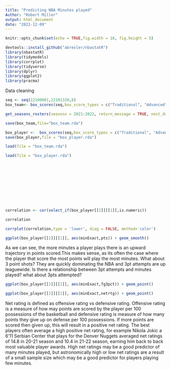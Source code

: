 ```yaml
---
title: "Predicting NBA Minutes played"
Author: "Robert Miller"
output: html_document
date: "2022-12-09"
---
```


```r
knitr::opts_chunk$set(echo = TRUE,fig.width = 10, fig.height = 5)

devtools::install_github("abresler/nbastatR")
library(nbastatR)
library(tidymodels)
library(corrplot)
library(tidyverse)
library(dplyr)
library(ggplot2)
library(pracma)
```
Data cleaning

```r
seq <- seq(22100001,22101320,8)
box_team<- box_scores(seq,box_score_types = c("Traditional", "Advanced"),result_types = "team", join_data = TRUE) 

get_seasons_rosters(seasons = 2021:2022, return_message = TRUE, nest_data = F)

save(box_team,file="box_team.rda")

box_player <-  box_scores(seq,box_score_types = c("Traditional", "Advanced"),result_types = "player", join_data = TRUE)
save(box_player,file = "box_player.rda")

```
```r

load(file = "box_team.rda")

load(file = "box_player.rda")








  
  
```


```r
correlation <- cor(select_if(box_player[[2]][[1]],is.numeric))

correlation

corrplot(correlation,type = 'lower', diag = FALSE, method='color')

```

```r
ggplot(box_player[[2]][[1]], aes(minExact,pts)) + geom_smooth() 

```
As we can see, the more minutes a player plays there is an upward trajectory in points scored.This makes sense, as its often the case where the player that score the most points will play the most minutes.  What about 3 point shots? They are quickly dominating the NBA and 3pt attempts are up leaguewide. Is there a relationship between 3pt attempts and minutes played? what about 3pts attempted?  
```r

ggplot(box_player[[2]][[1]], aes(minExact,fg3pct)) + geom_point() 


```


```r
ggplot(box_player[[2]][[1]], aes(minExact,netrtg)) + geom_point() 

```

Net rating is defined as offensive rating vs defensive rating. Offensive rating is a measure of how may points are scored by the player per 100 possessions of the basketball and defensive rating is measure of how many points they give up on defense per 100 possessions. If more points are scored then given up, this will result in a positive net rating. The best players often average a high positive net rating, for example Nikola Jokic a 6'11 Serbian Center that plays for the Denver Nuggets averaged net ratings of 14.8 in 20-21 season and 10.4 in 21-22 season, earning him back to back most valuable player awards. High net ratings may be a good predictor of many minutes played, but astronomically high or low net ratings are a result of a small sample size which may be a good predictor for players playing few minutes. 
